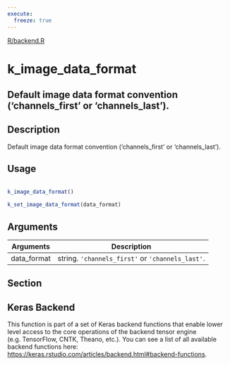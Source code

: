 ```yaml
---
execute:
  freeze: true
---
```


[R/backend.R](https://github.com/rstudio/keras//blob/main/R/backend.R#L1279) 

# k_image_data_format

## Default image data format convention ('channels_first' or 'channels_last').

## Description
 Default image data format convention ('channels_first' or 'channels_last'). 


## Usage
```r
 
k_image_data_format() 
 
k_set_image_data_format(data_format) 
```

## Arguments
|Arguments|Description|
|---|---|
| data_format | string. `'channels_first'` or `'channels_last'`. |


## Section

## Keras Backend

   This function is part of a set of Keras backend functions that enable lower level access to the core operations of the backend tensor engine (e.g. TensorFlow, CNTK, Theano, etc.).  You can see a list of all available backend functions here: [https://keras.rstudio.com/articles/backend.html#backend-functions](https://keras.rstudio.com/articles/backend.html#backend-functions). 





